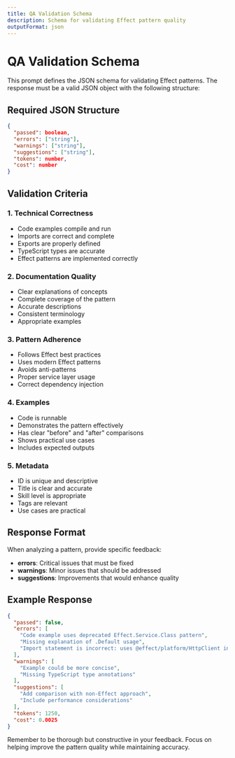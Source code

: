 ```yaml
---
title: QA Validation Schema
description: Schema for validating Effect pattern quality
outputFormat: json
---
```


# QA Validation Schema

This prompt defines the JSON schema for validating Effect patterns. The response must be a valid JSON object with the following structure:

## Required JSON Structure

```json
{
  "passed": boolean,
  "errors": ["string"],
  "warnings": ["string"],
  "suggestions": ["string"],
  "tokens": number,
  "cost": number
}
```

## Validation Criteria

### 1. Technical Correctness
- Code examples compile and run
- Imports are correct and complete
- Exports are properly defined
- TypeScript types are accurate
- Effect patterns are implemented correctly

### 2. Documentation Quality
- Clear explanations of concepts
- Complete coverage of the pattern
- Accurate descriptions
- Consistent terminology
- Appropriate examples

### 3. Pattern Adherence
- Follows Effect best practices
- Uses modern Effect patterns
- Avoids anti-patterns
- Proper service layer usage
- Correct dependency injection

### 4. Examples
- Code is runnable
- Demonstrates the pattern effectively
- Has clear "before" and "after" comparisons
- Shows practical use cases
- Includes expected outputs

### 5. Metadata
- ID is unique and descriptive
- Title is clear and accurate
- Skill level is appropriate
- Tags are relevant
- Use cases are practical

## Response Format

When analyzing a pattern, provide specific feedback:

- **errors**: Critical issues that must be fixed
- **warnings**: Minor issues that should be addressed
- **suggestions**: Improvements that would enhance quality

## Example Response

```json
{
  "passed": false,
  "errors": [
    "Code example uses deprecated Effect.Service.Class pattern",
    "Missing explanation of .Default usage",
    "Import statement is incorrect: uses @effect/platform/HttpClient instead of @effect/platform"
  ],
  "warnings": [
    "Example could be more concise",
    "Missing TypeScript type annotations"
  ],
  "suggestions": [
    "Add comparison with non-Effect approach",
    "Include performance considerations"
  ],
  "tokens": 1250,
  "cost": 0.0025
}
```

Remember to be thorough but constructive in your feedback. Focus on helping improve the pattern quality while maintaining accuracy.
